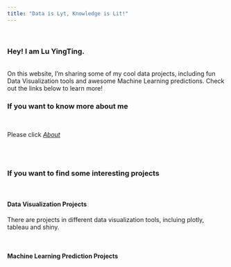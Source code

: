```yaml
---
title: "Data is Lyt, Knowledge is Lit!"
---
```

<br>

### Hey! I am Lu YingTing. 
<br>
On this website, I’m sharing some of my cool data projects, including fun Data Visualization tools and awesome Machine Learning predictions. Check out the links below to learn more!
<br>

### If you want to know more about me
<br>

Please click [*About*](about)

<br>
<br>

### If you want to find some interesting projects 

<br>

#### Data Visualization Projects

There are projects in different data visualization tools, incluing plotly, tableau and shiny.

<br>

#### Machine Learning Prediction Projects
